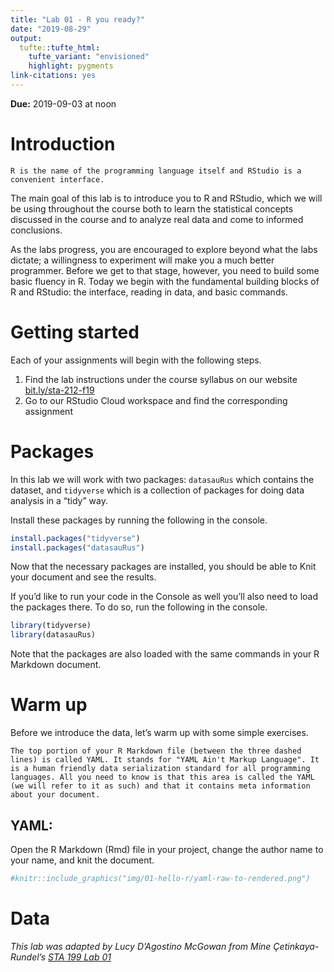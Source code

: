 ```yaml
---
title: "Lab 01 - R you ready?"
date: "2019-08-29"
output: 
  tufte::tufte_html:
    tufte_variant: "envisioned"
    highlight: pygments
link-citations: yes
---
```


**Due:** 2019-09-03 at noon

# Introduction

```marginfigure
R is the name of the programming language itself and RStudio is a convenient interface.
```

The main goal of this lab is to introduce you to R and RStudio, which we will be using throughout the course both to learn the statistical concepts discussed in the course and to analyze real data and come to informed conclusions. 

As the labs progress, you are encouraged to explore beyond what the labs dictate; a willingness to experiment will make you a much better programmer. Before we get to that stage, however, you need to build some basic fluency in R. Today we begin with the fundamental building blocks of R and RStudio: the interface, reading in data, and basic commands.

# Getting started

Each of your assignments will begin with the following steps. 

1. Find the lab instructions under the course syllabus on our website [bit.ly/sta-212-f19](https://bit.ly/sta-212-f19)
2. Go to our RStudio Cloud workspace and find the corresponding assignment


# Packages

In this lab we will work with two packages: `datasauRus` which contains the dataset, and `tidyverse` which is a collection of packages for doing data analysis in a "tidy" way.

Install these packages by running the following in the console.

```r
install.packages("tidyverse")
install.packages("datasauRus")
```

Now that the necessary packages are installed, you should be able to Knit your document and see the results.

If you'd like to run your code in the Console as well you'll also need to load the packages there. To do so, run the following in the console. 

```r
library(tidyverse) 
library(datasauRus)
```

Note that the packages are also loaded with the same commands in your R Markdown document.

# Warm up

Before we introduce the data, let's warm up with some simple exercises. 

```marginfigure
The top portion of your R Markdown file (between the three dashed lines) is called YAML. It stands for "YAML Ain't Markup Language". It is a human friendly data serialization standard for all programming languages. All you need to know is that this area is called the YAML (we will refer to it as such) and that it contains meta information about your document.
```

## YAML: 

Open the R Markdown (Rmd) file in your project, change the author name to your name, and knit the document.

```r
#knitr::include_graphics("img/01-hello-r/yaml-raw-to-rendered.png")
```

# Data

*This lab was adapted by Lucy D'Agostino McGowan from Mine Çetinkaya-Rundel's [STA 199 Lab 01]( https://www2.stat.duke.edu/courses/Spring18/Sta199/labs/lab-01-hello-r.html)* 